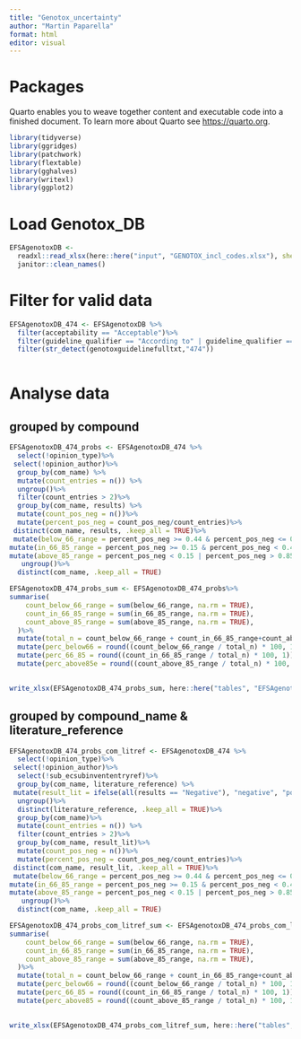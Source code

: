 ```yaml
---
title: "Genotox_uncertainty"
author: "Martin Paparella"
format: html
editor: visual
---
```


# Packages

Quarto enables you to weave together content and executable code into a finished document. To learn more about Quarto see <https://quarto.org>.

```r
library(tidyverse)
library(ggridges)
library(patchwork)
library(flextable)
library(gghalves)
library(writexl)
library(ggplot2) 

```

# Load Genotox_DB

```r
EFSAgenotoxDB <-
  readxl::read_xlsx(here::here("input", "GENOTOX_incl_codes.xlsx"), sheet = "coded public", col_types ="text") %>% 
  janitor::clean_names()
```

# Filter for valid data

```r
EFSAgenotoxDB_474 <- EFSAgenotoxDB %>%
  filter(acceptability == "Acceptable")%>%
  filter(guideline_qualifier == "According to" | guideline_qualifier == "Equivalent or similar to")%>%
  filter(str_detect(genotoxguidelinefulltxt,"474"))
  
```

# Analyse data

## grouped by compound

```r

EFSAgenotoxDB_474_probs <- EFSAgenotoxDB_474 %>%
  select(!opinion_type)%>%
 select(!opinion_author)%>%
  group_by(com_name) %>%
  mutate(count_entries = n()) %>%
  ungroup()%>%
  filter(count_entries > 2)%>%
  group_by(com_name, results) %>%
  mutate(count_pos_neg = n())%>%
  mutate(percent_pos_neg = count_pos_neg/count_entries)%>%
 distinct(com_name, results, .keep_all = TRUE)%>%
 mutate(below_66_range = percent_pos_neg >= 0.44 & percent_pos_neg <= 0.66)%>%
mutate(in_66_85_range = percent_pos_neg >= 0.15 & percent_pos_neg < 0.44 | percent_pos_neg > 0.66 & percent_pos_neg <= 0.85 )%>%
mutate(above_85_range = percent_pos_neg < 0.15 | percent_pos_neg > 0.85 )%>%
   ungroup()%>%
  distinct(com_name, .keep_all = TRUE)

EFSAgenotoxDB_474_probs_sum <- EFSAgenotoxDB_474_probs%>%
summarise(
    count_below_66_range = sum(below_66_range, na.rm = TRUE),
    count_in_66_85_range = sum(in_66_85_range, na.rm = TRUE),
    count_above_85_range = sum(above_85_range, na.rm = TRUE),
  )%>%
  mutate(total_n = count_below_66_range + count_in_66_85_range+count_above_85_range)%>%
  mutate(perc_below66 = round((count_below_66_range / total_n) * 100, 1))%>%
  mutate(perc_66_85 = round((count_in_66_85_range / total_n) * 100, 1))%>%
  mutate(perc_above85e = round((count_above_85_range / total_n) * 100, 1))
  

write_xlsx(EFSAgenotoxDB_474_probs_sum, here::here("tables", "EFSAgenotoxDB_474_probs_sum.xlsx"))
```

## grouped by compound_name & literature_reference

```r
EFSAgenotoxDB_474_probs_com_litref <- EFSAgenotoxDB_474 %>%
  select(!opinion_type)%>%
 select(!opinion_author)%>%
  select(!sub_ecsubinvententryref)%>%
  group_by(com_name, literature_reference) %>%
 mutate(result_lit = ifelse(all(results == "Negative"), "negative", "positive"))%>%
  ungroup()%>%
  distinct(literature_reference, .keep_all = TRUE)%>%
  group_by(com_name)%>%
  mutate(count_entries = n()) %>%
  filter(count_entries > 2)%>%
  group_by(com_name, result_lit)%>%
  mutate(count_pos_neg = n())%>%
  mutate(percent_pos_neg = count_pos_neg/count_entries)%>%
 distinct(com_name, result_lit, .keep_all = TRUE)%>%
 mutate(below_66_range = percent_pos_neg >= 0.44 & percent_pos_neg <= 0.66)%>%
mutate(in_66_85_range = percent_pos_neg >= 0.15 & percent_pos_neg < 0.44 | percent_pos_neg > 0.66 & percent_pos_neg <= 0.85 )%>%
mutate(above_85_range = percent_pos_neg < 0.15 | percent_pos_neg > 0.85 )%>%
   ungroup()%>%
  distinct(com_name, .keep_all = TRUE)

EFSAgenotoxDB_474_probs_com_litref_sum <- EFSAgenotoxDB_474_probs_com_litref%>%
summarise(
    count_below_66_range = sum(below_66_range, na.rm = TRUE),
    count_in_66_85_range = sum(in_66_85_range, na.rm = TRUE),
    count_above_85_range = sum(above_85_range, na.rm = TRUE),
  )%>%
  mutate(total_n = count_below_66_range + count_in_66_85_range+count_above_85_range)%>%
  mutate(perc_below66 = round((count_below_66_range / total_n) * 100, 1))%>%
  mutate(perc_66_85 = round((count_in_66_85_range / total_n) * 100, 1))%>%
  mutate(perc_above85 = round((count_above_85_range / total_n) * 100, 1))
  

write_xlsx(EFSAgenotoxDB_474_probs_com_litref_sum, here::here("tables", "EFSAgenotoxDB_474_probs_sum_litref.xlsx"))



```
